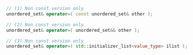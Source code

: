 ```cpp
// (1) Non const version only
unordered_set& operator=( const unordered_set& other );

// (2) Non const version only
unordered_set& operator=( unordered_set&& other );

// (3) Non const version only
unordered_set& operator=( std::initializer_list<value_type> ilist );
```